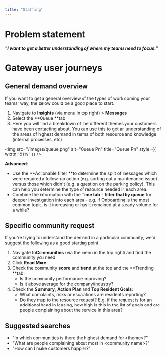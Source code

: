 ```yaml
---
title: "Staffing"
---
```


# **Problem statement**

**_"I want to get a better understanding of where my teams need to focus."_**

# **Gateway user journeys**

## **General demand overview**

If you want to get a general overview of the types of work coming your teams' way, the below could be a good place to start.

1. Navigate to **Insights** (via menu in top right) \> **Messages**
2. Select the **Queue **tab
3. Here you will find a breakdown of the different themes your customers have been contacting about. You can use this to get an understanding of the areas of highest demand in terms of both resource and knowledge (internal processes, etc)

<img
  src="/images/queue.png"
  alt="Queue Pn"
  title="Queue Pn"
  style={{ width:"51%" }}
/>

**Advanced**:

- Use the **Actionable filter **to determine the split of messages which were required a follow-up action (e.g. sorting out a maintenance issue) versus those which didn't (e.g. a question on the parking policy). This can help you determine the type of resource needed in each area.
- Combine the information with the **Time tab** - **filter that by queue** for deeper investigation into each area - e.g. if Onboarding is the most common topic, is it increasing or has it remained at a steady volume for a while?

## **Specific community request**

If you're trying to understand the demand in a particular community, we'd suggest the following as a good starting point.

1. Navigate to**Communities**  (via the menu in the top right) and find the community you need
2. Click **Read More**
3. Check the community **score** and **trend** at the top and the **Trending **tab:
   - Is the community performance improving?
   - Is it above average for the company/industry?
4. Check the **Summary**, **Action Plan** and **Top Resident Goals**:
   - What complaints, risks or escalations are residents reporting?
   - Do they map to the resource request? E.g. if the request is for an additional head in leasing, how high is this in the list of goals and are people complaining about the service in this area?

## **Suggested searches**

- "In which communities is there the highest demand for \<theme\>?"
- "What are people complaining about most in \<community name\>?"
- "How can I make customers happier?"